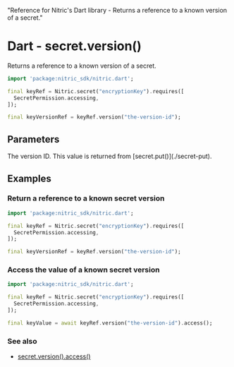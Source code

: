   "Reference for Nitric's Dart library - Returns a reference to a known version of a secret."

# Dart - secret.version()

Returns a reference to a known version of a secret.

```dart
import 'package:nitric_sdk/nitric.dart';

final keyRef = Nitric.secret("encryptionKey").requires([
  SecretPermission.accessing,
]);

final keyVersionRef = keyRef.version("the-version-id");
```

## Parameters

<Properties>
  <Property name="version" required type="String">
    The version ID. This value is returned from [secret.put()](./secret-put).
  </Property>
</Properties>

## Examples

### Return a reference to a known secret version

```dart
import 'package:nitric_sdk/nitric.dart';

final keyRef = Nitric.secret("encryptionKey").requires([
  SecretPermission.accessing,
]);

final keyVersionRef = keyRef.version("the-version-id");
```

### Access the value of a known secret version

```dart
import 'package:nitric_sdk/nitric.dart';

final keyRef = Nitric.secret("encryptionKey").requires([
  SecretPermission.accessing,
]);

final keyValue = await keyRef.version("the-version-id").access();
```

### See also

- [secret.version().access()](./secret-version-access)
